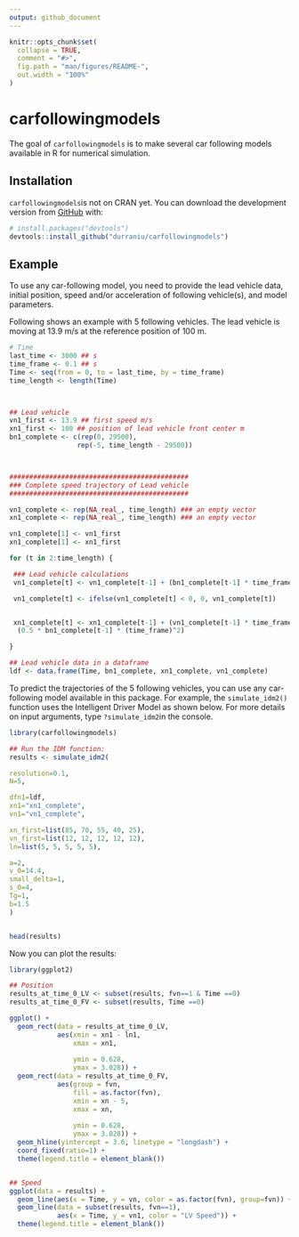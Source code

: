```yaml
---
output: github_document
---
```


<!-- README.md is generated from README.Rmd. Please edit that file -->

```r
knitr::opts_chunk$set(
  collapse = TRUE,
  comment = "#>",
  fig.path = "man/figures/README-",
  out.width = "100%"
)
```

# carfollowingmodels

<!-- badges: start -->
<!-- badges: end -->

The goal of `carfollowingmodels` is to make several car following models available in R for numerical simulation.

## Installation

`carfollowingmodels`is not on CRAN yet. You can download the development version from [GitHub](https://github.com/) with:

``` r
# install.packages("devtools")
devtools::install_github("durraniu/carfollowingmodels")
```
## Example

To use any car-following model, you need to provide the lead vehicle data, initial position, speed and/or acceleration of following vehicle(s), and model parameters.  

Following shows an example with 5 following vehicles. The lead vehicle is moving at 13.9 m/s at the reference position of 100 m.

```r
# Time
last_time <- 3000 ## s
time_frame <- 0.1 ## s
Time <- seq(from = 0, to = last_time, by = time_frame)
time_length <- length(Time)



## Lead vehicle
vn1_first <- 13.9 ## first speed m/s
xn1_first <- 100 ## position of lead vehicle front center m
bn1_complete <- c(rep(0, 29500),
                 rep(-5, time_length - 29500))



#############################################
### Complete speed trajectory of Lead vehicle
#############################################

vn1_complete <- rep(NA_real_, time_length) ### an empty vector
xn1_complete <- rep(NA_real_, time_length) ### an empty vector

vn1_complete[1] <- vn1_first
xn1_complete[1] <- xn1_first

for (t in 2:time_length) {

 ### Lead vehicle calculations
 vn1_complete[t] <- vn1_complete[t-1] + (bn1_complete[t-1] * time_frame)

 vn1_complete[t] <- ifelse(vn1_complete[t] < 0, 0, vn1_complete[t])


 xn1_complete[t] <- xn1_complete[t-1] + (vn1_complete[t-1] * time_frame) +
  (0.5 * bn1_complete[t-1] * (time_frame)^2)

}

## Lead vehicle data in a dataframe
ldf <- data.frame(Time, bn1_complete, xn1_complete, vn1_complete)
```


To predict the trajectories of the 5 following vehicles, you can use any car-following model available in this package. For example, the `simulate_idm2()` function uses the Intelligent Driver Model as shown below. For more details on input arguments, type `?simulate_idm2`in the console.

```r
library(carfollowingmodels)

## Run the IDM function:
results <- simulate_idm2(

resolution=0.1,
N=5,

dfn1=ldf,
xn1="xn1_complete",
vn1="vn1_complete",

xn_first=list(85, 70, 55, 40, 25),
vn_first=list(12, 12, 12, 12, 12),
ln=list(5, 5, 5, 5, 5),

a=2,
v_0=14.4,
small_delta=1,
s_0=4,
Tg=1,
b=1.5
)


head(results)
```


Now you can plot the results:

```r
library(ggplot2)

## Position
results_at_time_0_LV <- subset(results, fvn==1 & Time ==0)
results_at_time_0_FV <- subset(results, Time ==0)

ggplot() +
  geom_rect(data = results_at_time_0_LV,
            aes(xmin = xn1 - ln1,
                xmax = xn1,
                
                ymin = 0.628,
                ymax = 3.028)) +
  geom_rect(data = results_at_time_0_FV,
            aes(group = fvn,
                fill = as.factor(fvn),
                xmin = xn - 5,
                xmax = xn,
                
                ymin = 0.628,
                ymax = 3.028)) +
  geom_hline(yintercept = 3.6, linetype = "longdash") +
  coord_fixed(ratio=1) +
  theme(legend.title = element_blank())


## Speed
ggplot(data = results) +
  geom_line(aes(x = Time, y = vn, color = as.factor(fvn), group=fvn)) +
  geom_line(data = subset(results, fvn==1),
            aes(x = Time, y = vn1, color = "LV Speed")) +
  theme(legend.title = element_blank())
```

